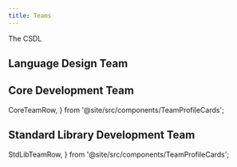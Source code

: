 ```yaml
---
title: Teams
---
```


The CSDL

## Language Design Team


## Core Development Team

  CoreTeamRow,
} from '@site/src/components/TeamProfileCards';

<CoreTeamRow/>

## Standard Library Development Team

  StdLibTeamRow,
} from '@site/src/components/TeamProfileCards';

<StdLibTeamRow/>
